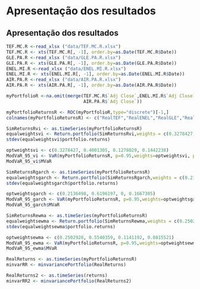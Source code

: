 # Apresentação dos resultados
\endgroup
\newpage

## Apresentação dos resultados



```r

TEF.MC.R <-read_xlsx ("data/TEF.MC.R.xlsx")
TEF.MC.R <- xts(TEF.MC.R[, -1], order.by=as.Date(TEF.MC.R$Date))
GLE.PA.R <-read_xlsx ("data/GLE.PA.R.xlsx")
GLE.PA.R <- xts(GLE.PA.R[, -1], order.by=as.Date(GLE.PA.R$Date))
ENEL.MI.R <-read_xlsx ("data/ENEL.MI.R.xlsx")
ENEL.MI.R <- xts(ENEL.MI.R[, -1], order.by=as.Date(ENEL.MI.R$Date))
AIR.PA.R <-read_xlsx ("data/AIR.PA.R.xlsx")
AIR.PA.R <- xts(AIR.PA.R[, -1], order.by=as.Date(AIR.PA.R$Date))

myPortfolioR <-na.omit(merge(TEF.MC.R$`Adj Close`,ENEL.MI.R$`Adj Close`,GLE.PA.R$`Adj Close`,
                             AIR.PA.R$`Adj Close`))

myPortfolioReturnsR <- ROC(myPortfolioR,type="discrete")[-1,]
colnames(myPortfolioReturnsR) <- c("RealTEF","RealENEL","RealGLE","RealAIR")
```



```r
SimReturnsRvi <- as.timeSeries(myPortfolioReturnsR)
equalweightsvi <- Return.portfolio(SimReturnsRvi,weights = c(0.3278427, 0.4001305, 0.1278029, 0.1442238)) 
stdev(equalweightsvi$portfolio.returns)
```
```r
optweightsvi <- c(0.3278427, 0.4001305, 0.1278029, 0.1442238)
ModVaR_95_vi <- VaR(myPortfolioReturnsR, p=0.95,weights=optweightsvi, portfolio_method = "component", method = "modified")
ModVaR_95_vi$MVaR
```


```r

SimReturnsRgarch <- as.timeSeries(myPortfolioReturnsR)
equalweightsgarch <- Return.portfolio(SimReturnsRgarch,weights = c(0.2136498, 0.6196197, 0, 0.1667305)) 
stdev(equalweightsgarch$portfolio.returns)
```
```r
optweightsgarch <- c(0.2136498, 0.6196197, 0, 0.1667305)
ModVaR_95_garch <- VaR(myPortfolioReturnsR, p=0.95,weights=optweightsgarch, portfolio_method = "component", method = "modified")
ModVaR_95_garch$MVaR
```

```r

SimReturnsRewma <- as.timeSeries(myPortfolioReturnsR)
equalweightsewma <- Return.portfolio(SimReturnsRewma,weights = c(0.2502928, 0.5540359, 0.1141192, 0.0815521)) 
stdev(equalweightsewma$portfolio.returns)
```
```r
optweightsewma <- c(0.2502928, 0.5540359, 0.1141192, 0.0815521)
ModVaR_95_ewma <- VaR(myPortfolioReturnsR, p=0.95,weights=optweightsewma, portfolio_method = "component", method = "modified")
ModVaR_95_ewma$MVaR
```

```r
RealReturns <- as.timeSeries(myPortfolioReturnsR)
minvarRR <- minvariancePortfolio(RealReturns) 
```



```r
RealReturns2 <- as.timeSeries(returns)
minvarRR2 <- minvariancePortfolio(RealReturns2) 
```

